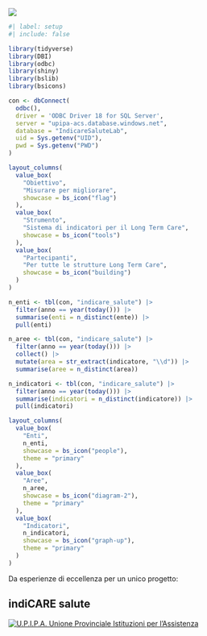 ![](/images/main-slider-1.jpg){.column-screen}

:::: {.column-screen-inset}

```r
#| label: setup
#| include: false

library(tidyverse)
library(DBI)
library(odbc)
library(shiny)
library(bslib)
library(bsicons)
```

```r

con <- dbConnect(
  odbc(),
  driver = 'ODBC Driver 18 for SQL Server',
  server = "upipa-acs.database.windows.net",
  database = "IndicareSaluteLab",
  uid = Sys.getenv("UID"),
  pwd = Sys.getenv("PWD")
)
```

```r

layout_columns(
  value_box(
    "Obiettivo",
    "Misurare per migliorare",
    showcase = bs_icon("flag")
  ),
  value_box(
    "Strumento",
    "Sistema di indicatori per il Long Term Care",
    showcase = bs_icon("tools")
  ),
  value_box(
    "Partecipanti",
    "Per tutte le strutture Long Term Care",
    showcase = bs_icon("building")
  )
)
```

```r

n_enti <- tbl(con, "indicare_salute") |>
  filter(anno == year(today())) |>
  summarise(enti = n_distinct(ente)) |>
  pull(enti)

n_aree <- tbl(con, "indicare_salute") |>
  filter(anno == year(today())) |>
  collect() |>
  mutate(area = str_extract(indicatore, "\\d")) |>
  summarise(aree = n_distinct(area))

n_indicatori <- tbl(con, "indicare_salute") |>
  filter(anno == year(today())) |>
  summarise(indicatori = n_distinct(indicatore)) |>
  pull(indicatori)

layout_columns(
  value_box(
    "Enti",
    n_enti,
    showcase = bs_icon("people"),
    theme = "primary"
  ),
  value_box(
    "Aree",
    n_aree,
    showcase = bs_icon("diagram-2"),
    theme = "primary"
  ),
  value_box(
    "Indicatori",
    n_indicatori,
    showcase = bs_icon("graph-up"),
    theme = "primary"
  )
)

```

::: text-center
Da esperienze di eccellenza per un unico progetto:
:::

## **indiCARE salute** {.text-center}

[![U.P.I.P.A. Unione Provinciale Istituzioni per l'Assistenza](images/paste-2.png)](https://www.upipa.tn.it/Chi-siamo/Chi-siamo/Storia)


::::